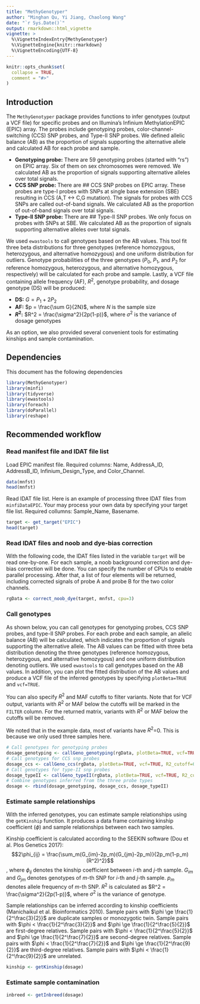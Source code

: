 ---
title: "MethyGenotyper"
author: "Minghan Qu, Yi Jiang, Chaolong Wang"
date: "`r Sys.Date()`"
output: rmarkdown::html_vignette
vignette: >
  %\VignetteIndexEntry{MethyGenotyper}
  %\VignetteEngine{knitr::rmarkdown}
  %\VignetteEncoding{UTF-8}
---

```{r setup, include = FALSE}
knitr::opts_chunk$set(
  collapse = TRUE,
  comment = "#>"
)
```

## Introduction

The `MethyGenotyper` package provides functions to infer genotypes (output a VCF file) for specific probes and on Illumina's Infinium MethylationEPIC (EPIC) array. The probes include genotyping probes, color-channel-switching (CCS) SNP probes, and Type-II SNP probes. We defined allelic balance (AB) as the proportion of signals supporting the alternative allele and calculated AB for each probe and sample. 

- __Genotyping probe:__ There are 59 genotyping probes (started with "rs") on EPIC array. Six of them on sex chromosomes were removed. We calculated AB as the proportion of signals supporting alternative alleles over total signals.
- __CCS SNP probe:__ There are ## CCS SNP probes on EPIC array. These probes are type-I probes with SNPs at single base extension (SBE) resulting in CCS (A,T <-> C,G mutation). The signals for probes with CCS SNPs are called out-of-band signals. We calculated AB as the proportion of out-of-band signals over total signals.
- __Type-II SNP probe:__ There are ## Type-II SNP probes. We only focus on probes with SNPs at SBE. We calculated AB as the proportion of signals supporting alternative alleles over total signals. 

We used `ewastools` to call genotypes based on the AB values. This tool fit three beta distributions for three genotypes (reference homozygous, heterozygous, and alternative homozygous) and one uniform distribution for outliers. Genotype probabilities of the three genotypes ($P_0$, $P_1$, and $P_2$ for reference homozygous, heterozygous, and alternative homozygous, respectively) will be calculated for each probe and sample. Lastly, a VCF file containing allele frequency (AF), $R^2$, genotype probability, and dosage genotype (DS) will be produced:

- __DS:__ $G = P_1 + 2P_2$
- __AF:__ $p = \frac{\sum G}{2N}$, where $N$ is the sample size
- __$R^2$:__ $R^2 = \frac{\sigma^2}{2p(1-p)}$, where $\sigma^2$ is the variance of dosage genotypes

As an option, we also provided several convenient tools for estimating kinships and sample contamination.

## Dependencies

This document has the following dependencies

```{r dependencies, eval=TRUE, message=FALSE, warning=FALSE}
library(MethyGenotyper)
library(minfi)
library(tidyverse)
library(ewastools)
library(foreach)
library(doParallel)
library(reshape)
```

## Recommended workflow

### Read manifest file and IDAT file list

Load EPIC manifest file. Required columns: Name, AddressA_ID, AddressB_ID, Infinium_Design_Type, and Color_Channel.

```{r mnfst, eval=TRUE, warning=FALSE, message=TRUE}
data(mnfst)
head(mnfst)
```

Read IDAT file list. Here is an example of processing three IDAT files from `minfiDataEPIC`. Your may process your own data by specifying your target file list. Required collumns: Sample_Name, Basename.

```{r rgSet, eval=TRUE, warning=FALSE, message=TRUE}
target <- get_target("EPIC")
head(target)
```

### Read IDAT files and noob and dye-bias correction

With the following code, the IDAT files listed in the variable `target` will be read one-by-one. For each sample, a noob background correction and dye-bias correction will be done. You can specify the number of CPUs to enable parallel processing. After that, a list of four elements will be returned, including corrected signals of probe A and probe B for the two color channels.

```{r correct_noob_dye, eval=FALSE, warning=FALSE, message=FALSE}
rgData <- correct_noob_dye(target, mnfst, cpu=3)
```

### Call genotypes

As shown below, you can call genotypes for genotyping probes, CCS SNP probes, and type-II SNP probes. For each probe and each sample, an allelic balance (AB) will be calculated, which indicates the proportion of signals supporting the alternative allele. The AB values can be fitted with three beta distribution denoting the three genotypes (reference homozygous, heterozygous, and alternative homozygous) and one uniform distribution denoting outliers. We used `ewastools` to call genotypes based on the AB values. In addition, you can plot the fitted distribution of the AB values and produce a VCF file of the inferred genotypes by specifying `plotBeta=TRUE` and `vcf=TRUE`.

You can also specify $R^2$ and MAF cutoffs to filter variants. Note that for VCF output, variants with $R^2$ or MAF below the cutoffs will be marked in the `FILTER` column. For the returned matrix, variants with $R^2$ or MAF below the cutoffs will be removed.

We noted that in the example data, most of variants have $R^2$=0. This is because we only used three samples here.

```{r callGeno, eval=FALSE, warning=FALSE, message=FALSE}
# Call genotypes for genotyping probes
dosage_genotyping <- callGeno_genotyping(rgData, plotBeta=TRUE, vcf=TRUE, R2_cutoff=0.7, MAF_cutoff=0.01)
# Call genotypes for CCS snp probes
dosage_ccs <- callGeno_ccs(rgData, plotBeta=TRUE, vcf=TRUE, R2_cutoff=0.7, MAF_cutoff=0.01)
# Call genotypes for type-II snp probes
dosage_typeII <- callGeno_typeII(rgData, plotBeta=TRUE, vcf=TRUE, R2_cutoff=0.7, MAF_cutoff=0.01)
# Combine genotypes inferred from the three probe types
dosage <- rbind(dosage_genotyping, dosage_ccs, dosage_typeII)
```

### Estimate sample relationships

With the inferred genotypes, you can estimate sample relationships using the `getKinship` function. It produces a data frame containing kinship coefficient ($\phi$) and sample relationships between each two samples.

Kinship coefficient is calculated according to the SEEKIN software (Dou et al. Plos Genetics 2017):
$$2\phi_{ij} = \frac{\sum_m(G_{im}-2p_m)(G_{jm}-2p_m)}{2p_m(1-p_m)(R^2)^2}$$,
where $\phi_{ij}$ denotes the kinship coefficient between $i$-th and $j$-th sample. $G_{im}$ and $G_{jm}$ denotes genotypes of $m$-th SNP for $i$-th and $j$-th sample. $p_m$ denotes allele frequency of $m$-th SNP. $R^2$ is calculated as $R^2 = \frac{\sigma^2}{2p(1-p)}$, where $\sigma^2$ is the variance of genotype.

Sample relationships can be inferred according to kinship coefficients (Manichaikul et al. Bioinformatics 2010). Sample pairs with $\phi \ge \frac{1}{2^\frac{3}{2}}$ are duplicate samples or monozygotic twin. Sample pairs with $\phi < \frac{1}{2^\frac{3}{2}}$ and $\phi \ge \frac{1}{2^\frac{5}{2}}$ are first-degree relatives. Sample pairs with $\phi < \frac{1}{2^\frac{5}{2}}$ and $\phi \ge \frac{1}{2^\frac{7}{2}}$ are second-degree relatives. Sample pairs with $\phi < \frac{1}{2^\frac{7}{2}}$ and $\phi \ge \frac{1}{2^\frac{9}{2}}$ are third-degree relatives. Sample pairs with $\phi < \frac{1}{2^\frac{9}{2}}$ are unrelated. 

```{r getKinship, eval=FALSE, warning=FALSE, message=FALSE}
kinship <- getKinship(dosage)
```

### Estimate sample contamination

```{r getInbreed, eval=FALSE, warning=FALSE, message=FALSE}
inbreed <- getInbreed(dosage)
```

